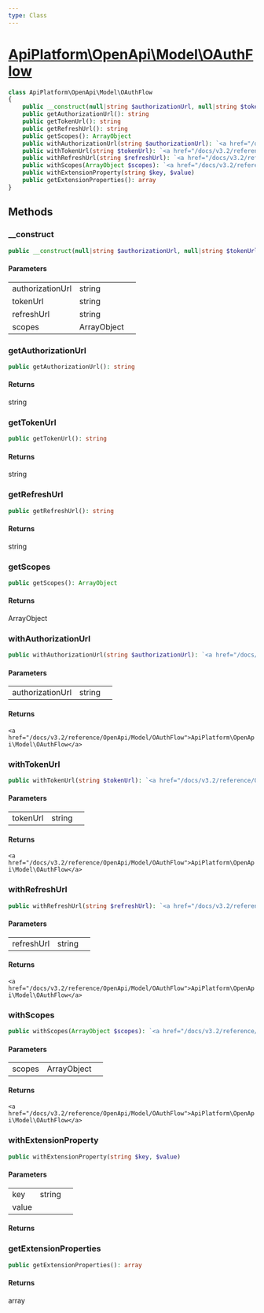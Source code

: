 ```yaml
---
type: Class
---
```


# [ApiPlatform\OpenApi\Model\OAuthFlow](/docs/v3.2/reference/OpenApi/Model/OAuthFlow)



```php
class ApiPlatform\OpenApi\Model\OAuthFlow
{
    public __construct(null|string $authorizationUrl, null|string $tokenUrl, null|string $refreshUrl, null|ArrayObject $scopes)
    public getAuthorizationUrl(): string
    public getTokenUrl(): string
    public getRefreshUrl(): string
    public getScopes(): ArrayObject
    public withAuthorizationUrl(string $authorizationUrl): `<a href="/docs/v3.2/reference/OpenApi/Model/OAuthFlow">ApiPlatform\OpenApi\Model\OAuthFlow</a>`
    public withTokenUrl(string $tokenUrl): `<a href="/docs/v3.2/reference/OpenApi/Model/OAuthFlow">ApiPlatform\OpenApi\Model\OAuthFlow</a>`
    public withRefreshUrl(string $refreshUrl): `<a href="/docs/v3.2/reference/OpenApi/Model/OAuthFlow">ApiPlatform\OpenApi\Model\OAuthFlow</a>`
    public withScopes(ArrayObject $scopes): `<a href="/docs/v3.2/reference/OpenApi/Model/OAuthFlow">ApiPlatform\OpenApi\Model\OAuthFlow</a>`
    public withExtensionProperty(string $key, $value)
    public getExtensionProperties(): array
}
```
## Methods

### __construct



```php
public __construct(null|string $authorizationUrl, null|string $tokenUrl, null|string $refreshUrl, null|ArrayObject $scopes)
```

#### Parameters

<table><tbody>
<tr><td>authorizationUrl</td><td>string</td><td></td></tr><tr><td>tokenUrl</td><td>string</td><td></td></tr><tr><td>refreshUrl</td><td>string</td><td></td></tr><tr><td>scopes</td><td>ArrayObject</td><td></td></tr>
</tbody>
</table>

### getAuthorizationUrl



```php
public getAuthorizationUrl(): string
```

#### Returns

string

### getTokenUrl



```php
public getTokenUrl(): string
```

#### Returns

string

### getRefreshUrl



```php
public getRefreshUrl(): string
```

#### Returns

string

### getScopes



```php
public getScopes(): ArrayObject
```

#### Returns

ArrayObject

### withAuthorizationUrl



```php
public withAuthorizationUrl(string $authorizationUrl): `<a href="/docs/v3.2/reference/OpenApi/Model/OAuthFlow">ApiPlatform\OpenApi\Model\OAuthFlow</a>`
```

#### Parameters

<table><tbody>
<tr><td>authorizationUrl</td><td>string</td><td></td></tr>
</tbody>
</table>

#### Returns

`<a href="/docs/v3.2/reference/OpenApi/Model/OAuthFlow">ApiPlatform\OpenApi\Model\OAuthFlow</a>`

### withTokenUrl



```php
public withTokenUrl(string $tokenUrl): `<a href="/docs/v3.2/reference/OpenApi/Model/OAuthFlow">ApiPlatform\OpenApi\Model\OAuthFlow</a>`
```

#### Parameters

<table><tbody>
<tr><td>tokenUrl</td><td>string</td><td></td></tr>
</tbody>
</table>

#### Returns

`<a href="/docs/v3.2/reference/OpenApi/Model/OAuthFlow">ApiPlatform\OpenApi\Model\OAuthFlow</a>`

### withRefreshUrl



```php
public withRefreshUrl(string $refreshUrl): `<a href="/docs/v3.2/reference/OpenApi/Model/OAuthFlow">ApiPlatform\OpenApi\Model\OAuthFlow</a>`
```

#### Parameters

<table><tbody>
<tr><td>refreshUrl</td><td>string</td><td></td></tr>
</tbody>
</table>

#### Returns

`<a href="/docs/v3.2/reference/OpenApi/Model/OAuthFlow">ApiPlatform\OpenApi\Model\OAuthFlow</a>`

### withScopes



```php
public withScopes(ArrayObject $scopes): `<a href="/docs/v3.2/reference/OpenApi/Model/OAuthFlow">ApiPlatform\OpenApi\Model\OAuthFlow</a>`
```

#### Parameters

<table><tbody>
<tr><td>scopes</td><td>ArrayObject</td><td></td></tr>
</tbody>
</table>

#### Returns

`<a href="/docs/v3.2/reference/OpenApi/Model/OAuthFlow">ApiPlatform\OpenApi\Model\OAuthFlow</a>`

### withExtensionProperty



```php
public withExtensionProperty(string $key, $value)
```

#### Parameters

<table><tbody>
<tr><td>key</td><td>string</td><td></td></tr><tr><td>value</td><td></td><td></td></tr>
</tbody>
</table>

#### Returns



### getExtensionProperties



```php
public getExtensionProperties(): array
```

#### Returns

array
